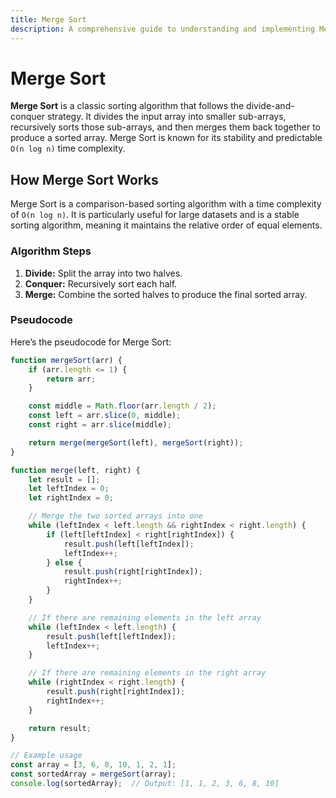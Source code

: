 ```yaml
---
title: Merge Sort
description: A comprehensive guide to understanding and implementing Merge Sort.
---
```



# Merge Sort

**Merge Sort** is a classic sorting algorithm that follows the divide-and-conquer strategy. It divides the input array into smaller sub-arrays, recursively sorts those sub-arrays, and then merges them back together to produce a sorted array. Merge Sort is known for its stability and predictable `O(n log n)` time complexity.

## How Merge Sort Works

Merge Sort is a comparison-based sorting algorithm with a time complexity of `O(n log n)`. It is particularly useful for large datasets and is a stable sorting algorithm, meaning it maintains the relative order of equal elements.

### Algorithm Steps

1. **Divide:** Split the array into two halves.
2. **Conquer:** Recursively sort each half.
3. **Merge:** Combine the sorted halves to produce the final sorted array.

### Pseudocode

Here’s the pseudocode for Merge Sort:


```JavaScript
function mergeSort(arr) {
    if (arr.length <= 1) {
        return arr;
    }

    const middle = Math.floor(arr.length / 2);
    const left = arr.slice(0, middle);
    const right = arr.slice(middle);

    return merge(mergeSort(left), mergeSort(right));
}

function merge(left, right) {
    let result = [];
    let leftIndex = 0;
    let rightIndex = 0;

    // Merge the two sorted arrays into one
    while (leftIndex < left.length && rightIndex < right.length) {
        if (left[leftIndex] < right[rightIndex]) {
            result.push(left[leftIndex]);
            leftIndex++;
        } else {
            result.push(right[rightIndex]);
            rightIndex++;
        }
    }

    // If there are remaining elements in the left array
    while (leftIndex < left.length) {
        result.push(left[leftIndex]);
        leftIndex++;
    }

    // If there are remaining elements in the right array
    while (rightIndex < right.length) {
        result.push(right[rightIndex]);
        rightIndex++;
    }

    return result;
}

// Example usage
const array = [3, 6, 8, 10, 1, 2, 1];
const sortedArray = mergeSort(array);
console.log(sortedArray);  // Output: [1, 1, 2, 3, 6, 8, 10]
```